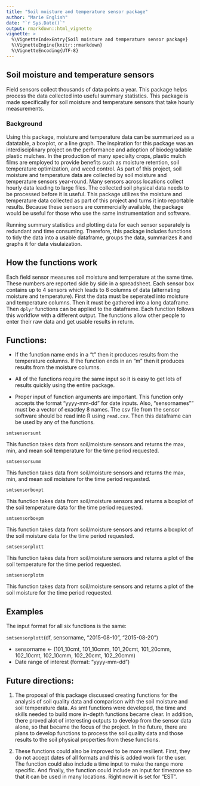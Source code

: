 ```yaml
---
title: "Soil moisture and temperature sensor package"
author: "Marie English"
date: "`r Sys.Date()`"
output: rmarkdown::html_vignette
vignette: >
  %\VignetteIndexEntry{Soil moisture and temperature sensor package}
  %\VignetteEngine{knitr::rmarkdown}
  %\VignetteEncoding{UTF-8}
---
```


## Soil moisture and temperature sensors 

Field sensors collect thousands of data points a year. This package helps process 
the data collected into useful summary statistics. This package is made specifically 
for soil moisture and temperature sensors that take hourly measurements. 

### Background 

Using this package, moisture and temperature data can be summarized as a datatable, a boxplot, or a line graph. The inspiration for this package was an interdisciplinary project on the performance and adoption of biodegradable plastic mulches. In the production of many specialty crops, plastic mulch films are employed to provide benefits such as moisture retention, soil temperature optimization, and weed control. As part of this project, soil moisture and temperature data are collected by soil moisture and temperature sensors year-round. Many sensors across locations collect hourly data leading to large files. The collected soil physical data needs to be processed before it is useful. This package utilizes the moisture and temperature data collected as part of this project and turns it into reportable results. Because these sensors are commercially available, the package would be useful for those who use the same instrumentation and software. 

Running summary statistics and plotting data for each sensor separately is redundant and time consuming. Therefore, this package includes functions to tidy the data into a usable dataframe, groups the data, summarizes it and graphs it for data visulaization. 

## How the functions work

Each field sensor measures soil moisture and temperature at the same time. These numbers are reported side by side in a spreadsheet. Each sensor box contains up to 4 sensors which leads to 8 columns of data (alternating moisture and temperature). First the data must be seperated into moisture and temperature columns. Then it must be gathered into a long dataframe. Then `dplyr` functions can be applied to the dataframe. Each function follows this workflow with a different output. The functions allow other people to enter their raw data and get usable results in return. 

## Functions:

* If the function name ends in a "t" then it produces results from the temperature columns. If the function ends in an "m" then it produces results from the moisture columns.

* All of the functions require the same input so it is easy to get lots of results quickly using the entire package. 

* Proper input of function arguments are important. This function only accepts the format "yyyy-mm-dd" for date inputs. Also, "sensornames"" must be a vector of exactley 8 names. The csv file from the sensor software should be read into R using  `read.csv`. Then this dataframe can be used by any of the functions. 


 `smtsensorsumt`
 
This function takes data from soil/moisture sensors and returns the max, min, and mean soil temperature for the time period requested.


`smtsensorsumm`

This function takes data from soil/moisture sensors and returns the max, min, and mean soil moisture for the time period requested. 


`smtsensorboxpt`

This function takes data from soil/moisture sensors and returns a boxplot of the soil temperature data for the time period requested. 


`smtsensorboxpm`

This function takes data from soil/moisture sensors and returns a boxplot of the soil moisture data for the time period requested. 


`smtsensorplott`

This function takes data from soil/moisture sensors and returns a plot of the soil temperature for the time period requested. 


`smtsensorplotm`

This function takes data from soil/moisture sensors and returns a plot of the soil moisture for the time period requested. 


## Examples 

The input format for all six functions is the same:

`smtsensorplott`(df, sensorname, "2015-08-10", "2015-08-20")

* sensorname <- (101_10cmt, 101_10cmm, 101_20cmt, 101_20cmm, 102_10cmt, 102_10cmm, 102_20cmt, 102_20cmm)
* Date range of interest (format: "yyyy-mm-dd")

## Future directions:
1. The proposal of this package discussed creating functions for the analysis of soil quality data and comparison with the soil moisture and soil temperature data. As smt functions were developed, the time and skills needed to build more in-depth functions became clear. In addition, there proved alot of interesting outputs to develop from the sensor data alone, so that became the focus of the project. In the future, there are plans to develop functions to process the soil quality data and those results to the soil physical properties from these functions. 

1. These functions could also be improved to be more resilient. First, they do not accept dates of all formats and this is added work for the user. The function could also include a time input to make the range more specific. And finally, the function could include an input for timezone so that it can be used in many locations. Right now it is set for "EST". 

